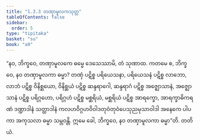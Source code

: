 ```yaml
---
title: "1.3.3 တဏှာမူလကသုတ္တ"
tableOfContents: false
sidebar:
  order: 5
type: "tipitaka"
basket: "su"
book: "a9"
---
```



<DynamicBreadcrumb />

<Division number="23" book="a9">

<Paragraph number="196" book="a9">
“နဝ, ဘိက္ခဝေ, တဏှာမူလကေ ဓမ္မေ ဒေသေဿာမိ, တံ သုဏာထ. ကတမေ စ, ဘိက္ခဝေ, နဝ တဏှာမူလကာ ဓမ္မာ? တဏှံ ပဋိစ္စ ပရိယေသနာ, ပရိယေသနံ ပဋိစ္စ လာဘော, လာဘံ ပဋိစ္စ ဝိနိစ္ဆယော, ဝိနိစ္ဆယံ ပဋိစ္စ ဆန္ဒရာဂေါ, ဆန္ဒရာဂံ ပဋိစ္စ အဇ္ဈောသာနံ, အဇ္ဈောသာနံ ပဋိစ္စ ပရိဂ္ဂဟော, ပရိဂ္ဂဟံ ပဋိစ္စ မစ္ဆရိယံ, မစ္ဆရိယံ ပဋိစ္စ အာရက္ခော, အာရက္ခာဓိကရဏံ ဒဏ္ဍာဒါနံ သတ္ထာဒါနံ ကလဟဝိဂ္ဂဟဝိဝါဒတုဝံတုဝံပေသုညမုသာဝါဒါ အနေကေ ပါပကာ အကုသလာ ဓမ္မာ သမ္ဘဝန္တိ. ဣမေ ခေါ, ဘိက္ခဝေ, နဝ တဏှာမူလကာ ဓမ္မာ”တိ.

</Paragraph>
</Division>

<Paragraph number="197" type="center" book="a9">
တတိယံ.
</Paragraph>